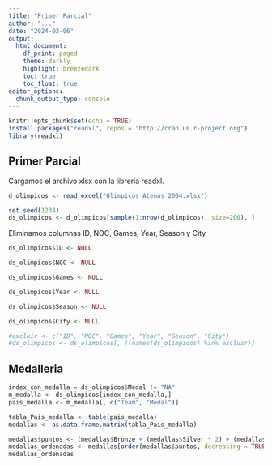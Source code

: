 ```yaml
---
title: "Primer Parcial"
author: "..."
date: "2024-03-06"
output: 
  html_document:
    df_print: paged
    theme: darkly
    highlight: breezedark
    toc: true
    toc_float: true
editor_options: 
  chunk_output_type: console
---
```


```r
knitr::opts_chunk$set(echo = TRUE)
install.packages("readxl", repos = "http://cran.us.r-project.org")
library(readxl)
```

## Primer Parcial

Cargamos el archivo xlsx con la libreria readxl.

```r

d_olimpicos <- read_excel("Olimpicos Atenas 2004.xlsx")

set.seed(1234)
ds_olimpicos <- d_olimpicos[sample(1:nrow(d_olimpicos), size=200), ]

```
Eliminamos columnas ID, NOC, Games, Year, Season y City
```r
ds_olimpicos$ID <- NULL

ds_olimpicos$NOC <- NULL

ds_olimpicos$Games <- NULL

ds_olimpicos$Year <- NULL

ds_olimpicos$Season <- NULL

ds_olimpicos$City <- NULL

#excluir <- c("ID", "NOC", "Games", "Year", "Season", "City")
#ds_olimpicos <- ds_olimpicos[, !(names(ds_olimpicos) %in% excluir)]

```


## Medalleria
```r

index_con_medalla = ds_olimpicos$Medal != "NA"
m_medalla <- ds_olimpicos[index_con_medalla,]
pais_medalla <- m_medalla[, c("Team", "Medal")]

tabla_Pais_medalla <- table(pais_medalla)
medallas <- as.data.frame.matrix(tabla_Pais_medalla)

medallas$puntos <- (medallas$Bronze + (medallas$Silver * 2) + (medallas$Gold * 3))
medallas_ordenadas <- medallas[order(medallas$puntos, decreasing = TRUE),]
medallas_ordenadas
```

